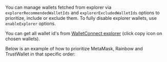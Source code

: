 You can manage wallets fetched from explorer via `explorerRecommendedWalletIds` and `explorerExcludedWalletIds` options to prioritize, include or exclude them.
To fully disable explorer wallets, use `enableExplorer` options.

You can get all wallet id's from [WalletConnect explorer](https://walletconnect.com/explorer?type=wallet) (click copy icon on chosen wallets).

Below is an example of how to prioritize MetaMask, Rainbow and TrustWallet in that specific order:
